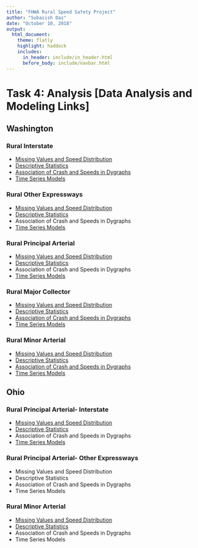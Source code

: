 ```yaml
---
title: "FHWA Rural Speed Safety Project"
author: "Subasish Das"
date: "October 10, 2018"
output:
  html_document:
    theme: flatly
    highlight: haddock
    includes:
      in_header: include/in_header.html
      before_body: include/navbar.html
---
```


# Task 4: Analysis [Data Analysis and Modeling Links]
## **Washington**
### Rural Interstate
* [Missing Values and Speed Distribution](https://subasish.github.io/pages/FHWA_Rural_Speed_T4_1/htmls/WA_RI_1.html)
* [Descriptive Statistics](https://subasish.github.io/pages/FHWA_Rural_Speed_T4_1/htmls/WA_RI_1desSTAT_save.html)
* [Association of Crash and Speeds in Dygraphs](https://subasish.github.io/pages/FHWA_Rural_Speed_T4_1/htmls/WA_RI_dygraphs1.html)
* [Time Series Models](https://subasish.github.io/pages/FHWA_Rural_Speed_T4_1/htmls/WA_RI_daily_ARIMA.html)

### Rural Other Expressways
* [Missing Values and Speed Distribution](https://subasish.github.io/pages/FHWA_Rural_Speed_T4_1/htmls/WA_OE_1.html)
* [Descriptive Statistics](https://subasish.github.io/pages/FHWA_Rural_Speed_T4_1/htmls/WA_OE_desSTAT_save.html)
* Association of Crash and Speeds in Dygraphs
* [Time Series Models](https://subasish.github.io/pages/FHWA_Rural_Speed_T4_1/htmls/WA_OE_daily_ARIMA.html)


### Rural Principal Arterial
* [Missing Values and Speed Distribution](https://subasish.github.io/pages/FHWA_Rural_Speed_T4_1/htmls/WA_PA_1.html)
* [Descriptive Statistics](https://subasish.github.io/pages/FHWA_Rural_Speed_T4_1/htmls/WA_PA_desSTAT_save.html)
* Association of Crash and Speeds in Dygraphs
* [Time Series Models](https://subasish.github.io/pages/FHWA_Rural_Speed_T4_1/htmls/WA_PA_daily_ARIMA.html)

### Rural Major Collector
* [Missing Values and Speed Distribution](https://subasish.github.io/pages/FHWA_Rural_Speed_T4_1/htmls/WA_MC_1.html)
* [Descriptive Statistics](https://subasish.github.io/pages/FHWA_Rural_Speed_T4_1/htmls/WA_MC_desSTAT_save.html)
* [Association of Crash and Speeds in Dygraphs](https://subasish.github.io/pages/FHWA_Rural_Speed_T4_1/htmls/WA_MC_dygraphs.html)
* [Time Series Models](https://subasish.github.io/pages/FHWA_Rural_Speed_T4_1/htmls/WA_MC_daily_ARIMA.html)

### Rural Minor Arterial
* [Missing Values and Speed Distribution](https://subasish.github.io/pages/FHWA_Rural_Speed_T4_1/htmls/WA_MA_1.html)
* [Descriptive Statistics](https://subasish.github.io/pages/FHWA_Rural_Speed_T4_1/htmls/WA_MA_desSTAT_save.html)
* [Association of Crash and Speeds in Dygraphs](https://subasish.github.io/pages/FHWA_Rural_Speed_T4_1/htmls/WA_MA_dygraphs.html)
* [Time Series Models](https://subasish.github.io/pages/FHWA_Rural_Speed_T4_1/htmls/WA_MA_daily_ARIMA.html)



## **Ohio**
### Rural Principal Arterial- Interstate
* [Missing Values and Speed Distribution](https://subasish.github.io/pages/FHWA_Rural_Speed_T4_1/htmls/OH_PAI_1.html)
* [Descriptive Statistics](https://subasish.github.io/pages/FHWA_Rural_Speed_T4_1/htmls/OH_PAI_desSTAT_save.html)
* Association of Crash and Speeds in Dygraphs
* [Time Series Models](https://subasish.github.io/pages/FHWA_Rural_Speed_T4_1/htmls/OH_PAI_daily_ARIMA.html)

### Rural Principal Arterial- Other Expressways
* Missing Values and Speed Distribution
* Descriptive Statistics
* Association of Crash and Speeds in Dygraphs
* Time Series Models

### Rural Minor Arterial
* [Missing Values and Speed Distribution](https://subasish.github.io/pages/FHWA_Rural_Speed_T4_1/htmls/OH_MA_1.html)
* [Descriptive Statistics](https://subasish.github.io/pages/FHWA_Rural_Speed_T4_1/htmls/OH_MA_desSTAT_save.html)
* Association of Crash and Speeds in Dygraphs
* Time Series Models